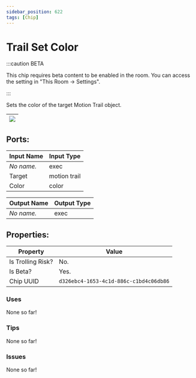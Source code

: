 ```yaml
---
sidebar_position: 622
tags: [Chip]
---
```


# Trail Set Color
:::caution BETA

This chip requires beta content to be enabled in the room. You can access the setting in "This Room -> Settings".

:::

Sets the color of the target Motion Trail object.

| ![](https://images-ext-2.discordapp.net/external/MPmIaQzlEPmgGWlgi-WxBBXt0Bjv_zWPkg1y1f_sy3s/https/www.recroomcircuits.com/image/circuit/absolute-value?width=206&height=108) |
|-----|

## Ports:

| Input Name | Input Type |
|-----------|-----------|
| *No name.* | exec |
| Target | motion trail |
| Color | color |

| Output Name | Output Type |
|-----------|-----------|
| *No name.* | exec |

## Properties:

| Property  | Value |
|-------------------|-----------|
| Is Trolling Risk? | No. |
| Is Beta? | Yes. |
| Chip UUID | `d326ebc4-1653-4c1d-886c-c1bd4c06db86` |

### Uses

None so far!

### Tips

None so far!

### Issues

None so far!